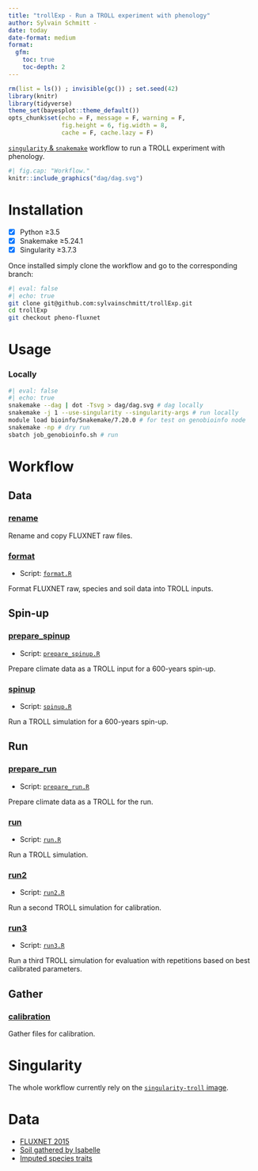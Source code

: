 ```yaml
---
title: "trollExp - Run a TROLL experiment with phenology"
author: Sylvain Schmitt -
date: today
date-format: medium
format: 
  gfm:
    toc: true
    toc-depth: 2
---
```


```r
rm(list = ls()) ; invisible(gc()) ; set.seed(42)
library(knitr)
library(tidyverse)
theme_set(bayesplot::theme_default())
opts_chunk$set(echo = F, message = F, warning = F,
               fig.height = 6, fig.width = 8,
               cache = F, cache.lazy = F)
```

[`singularity` & `snakemake`](https://github.com/sylvainschmitt/snakemake_singularity) 
workflow to run a TROLL experiment with phenology.

```r
#| fig.cap: "Workflow."
knitr::include_graphics("dag/dag.svg")
```

# Installation

-   [x] Python ≥3.5
-   [x] Snakemake ≥5.24.1
-   [x] Singularity ≥3.7.3

Once installed simply clone the workflow and go to the corresponding branch:

```bash
#| eval: false
#| echo: true
git clone git@github.com:sylvainschmitt/trollExp.git
cd trollExp
git checkout pheno-fluxnet
```

# Usage

### Locally

```bash
#| eval: false
#| echo: true
snakemake --dag | dot -Tsvg > dag/dag.svg # dag locally
snakemake -j 1 --use-singularity --singularity-args # run locally
module load bioinfo/Snakemake/7.20.0 # for test on genobioinfo node
snakemake -np # dry run
sbatch job_genobioinfo.sh # run
```

# Workflow

## Data

### [rename](https://github.com/sylvainschmitt/trollExp/blob/pheno-fluxnet/rules/rename.py)

Rename and copy FLUXNET raw files.

### [format](https://github.com/sylvainschmitt/trollExp/blob/pheno-fluxnet/rules/format.py)

-   Script: [`format.R`](https://github.com/sylvainschmitt/trollExp/blob/pheno-fluxnet/scripts/format.R)

Format FLUXNET raw, species and soil data into TROLL inputs.

## Spin-up

### [prepare_spinup](https://github.com/sylvainschmitt/trollExp/blob/pheno-fluxnet/rules/prepare_spinup.py)

-   Script: [`prepare_spinup.R`](https://github.com/sylvainschmitt/trollExp/blob/pheno-fluxnet/scripts/prepare_spinup.R)

Prepare climate data as a TROLL input for a 600-years spin-up.

### [spinup](https://github.com/sylvainschmitt/trollExp/blob/pheno-fluxnet/rules/spinup.py)

-   Script: [`spinup.R`](https://github.com/sylvainschmitt/trollExp/blob/pheno-fluxnet/scripts/spinup.R)

Run a TROLL simulation for a 600-years spin-up.

## Run

### [prepare_run](https://github.com/sylvainschmitt/trollExp/blob/pheno-fluxnet/rules/prepare_run.py)

-   Script: [`prepare_run.R`](https://github.com/sylvainschmitt/trollExp/blob/pheno-fluxnet/scripts/prepare_run.R)

Prepare climate data as a TROLL for the run.

### [run](https://github.com/sylvainschmitt/trollExp/blob/pheno-fluxnet/rules/run.py)

-   Script: [`run.R`](https://github.com/sylvainschmitt/trollExp/blob/pheno-fluxnet/scripts/run.R)

Run a TROLL simulation.

### [run2](https://github.com/sylvainschmitt/trollExp/blob/pheno-fluxnet/rules/run2.py)

-   Script: [`run2.R`](https://github.com/sylvainschmitt/trollExp/blob/pheno-fluxnet/scripts/run2.R)

Run a second TROLL simulation for calibration.

### [run3](https://github.com/sylvainschmitt/trollExp/blob/pheno-fluxnet/rules/run3.py)

-   Script: [`run3.R`](https://github.com/sylvainschmitt/trollExp/blob/pheno-fluxnet/scripts/run3.R)

Run a third TROLL simulation for evaluation with repetitions based on best calibrated parameters.

## Gather

### [calibration](https://github.com/sylvainschmitt/trollExp/blob/pheno-fluxnet/rules/calib.py)

Gather files for calibration.

# Singularity

The whole workflow currently rely on the [`singularity-troll` image](https://github.com/sylvainschmitt/singularity-troll).

# Data

-   [FLUXNET 2015](https://fluxnet.org/data/fluxnet2015-dataset/)
-   [Soil gathered by Isabelle](https://main--altpages.netlify.app/pheno#soils)
-   [Imputed species traits](https://main--altpages.netlify.app/biod-imp)
